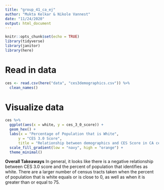 ```yaml
---
title: "group_41_ca_ej"
author: "Mukta Kelkar & Nikole Vannest"
date: "11/24/2020"
output: html_document
---
```


```r
knitr::opts_chunk$set(echo = TRUE)
library(tidyverse)
library(janitor)
library(here)
```

# Read in data

```r
ces <- read.csv(here("data", "ces3demographics.csv")) %>% 
  clean_names()
```

# Visualize data

```r
ces %>% 
  ggplot(aes(x = white, y = ces_3_0_score)) + 
  geom_hex() +
  labs(x = "Percentage of Population that is White",
      y = "CES 3.0 Score",
      title = "Relationship between demographics and CES Score in CA census tracts") +
  scale_fill_gradient(low = "navy", high = "orange") +
  theme_minimal()
```

**Overall Takeaways** In general, it looks like there is a negative relationship between CES 3.0 score and the percent of population that identifies as white. There are a larger number of census tracts taken when the percent of population that is white equals or is close to 0, as well as when it is greater than or equal to 75. 
